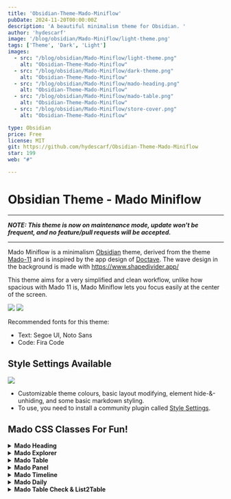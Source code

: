 ```yaml
---
title: 'Obsidian-Theme-Mado-Miniflow'
pubDate: 2024-11-20T00:00:00Z
description: 'A beautiful minimalism theme for Obsidian. '
author: 'hydescarf'
image: '/blog/obsidian/Mado-Miniflow/light-theme.png'
tags: ['Theme', 'Dark', 'Light']
images:
  - src: "/blog/obsidian/Mado-Miniflow/light-theme.png"
    alt: "Obsidian-Theme-Mado-Miniflow"
  - src: "/blog/obsidian/Mado-Miniflow/dark-theme.png"
    alt: "Obsidian-Theme-Mado-Miniflow"
  - src: "/blog/obsidian/Mado-Miniflow/mado-heading.png"
    alt: "Obsidian-Theme-Mado-Miniflow"
  - src: "/blog/obsidian/Mado-Miniflow/mado-table.png"
    alt: "Obsidian-Theme-Mado-Miniflow"
  - src: "/blog/obsidian/Mado-Miniflow/store-cover.png"
    alt: "Obsidian-Theme-Mado-Miniflow"

type: Obsidian
price: Free
license: MIT
git: https://github.com/hydescarf/Obsidian-Theme-Mado-Miniflow
star: 199
web: "#"

---
```



# Obsidian Theme - Mado Miniflow

---  

**_NOTE: This theme is now on maintenance mode, update won't be frequent, and no feature/pull requests will be accepted._**  

---  

Mado Miniflow is a minimalism [Obsidian](https://obsidian.md/) theme, derived from the theme [Mado-11](https://github.com/hydescarf/Obsidian-Theme-Mado-11) and is inspired by the app design of [Doctave](https://www.doctave.com/).
The wave design in the background is made with https://www.shapedivider.app/

This theme aims for a very simplified and clean workflow, unlike how spacious with Mado 11 is, Mado Miniflow lets you focus easily at the center of the screen.

![](/blog/obsidian/Mado-Miniflow/light-theme.png)
![](/blog/obsidian/Mado-Miniflow/dark-theme.png)

Recommended fonts for this theme:
- Text: Segoe UI, Noto Sans
- Code: Fira Code

## Style Settings Available

![](/blog/obsidian/Mado-Miniflow/stylesettings.png)

- Customizable theme colours, basic layout modifying, element hide-&-unhiding, and some basic markdown styling.
- To use, you need to install a community plugin called [Style Settings](https://github.com/mgmeyers/obsidian-style-settings).


## Mado CSS Classes For Fun!
<details>
<summary><b>Mado Heading</b></summary>

![](/blog/obsidian/Mado-Miniflow/mado-heading.png)

```
cssclass: mado-heading
```

</details>
<details>
<summary><b>Mado Explorer</b></summary>

![](/blog/obsidian/Mado-Miniflow/mado-explorer.png)

```
cssclass: mado-explorer
```

When placed onto the sidebar, it will become exactly like how File Explorer would look like. A.k.a. pseudo-File Explorer!
There are rules for this to work:

```
1. You may only use <a>(link), <h1>(h1 heading) and <li>(list) in the note.
2. <a> will act as first level file title.
3. <h1> will act as first level folder title.
4. <li> will act as first level folder's children, where its contents should fill with just <a>, and itself should be placed below <h1>.
5. Second level folder, or nested <li>, is not possible.
6. For <h1> to be foldable, you have to enable the foldable option in the settings.
7. To make a solo-file below a folder list, use an empty <h1> to act as a separator.
```

Example:

```
[[File 1]]
[[File 2]]
# Folder 1
- [[Listed File 1]]
- [[Listed File 2]]
[[File 3]]
```

</details>
<details>
<summary><b>Mado Table</b></summary>

![](/blog/obsidian/Mado-Miniflow/mado-table.png)

```
cssclass: mado-table
``` 

```
cssclass: mado-table (special styling)
cssclass: mado-table-XXX (special styling with XXX being the options)
cssclass: mado-table-XXX, mado-table-XXX (special styling with multiple options)
```

```
Options:
mado-table-auto (auto-widen table size by its contents and center it)
mado-table-normal (no special styling, include this if you wish to use other options without special styling)

mado-table-stripe, mado-table-border (stripe/border design)
mado-table-left, mado-table-right, mado-table-top, mado-table-bottom (define table-header position)
mado-table-topless (remove table-header position on the top)
```

</details>
<details>
<summary><b>Mado Panel</b></summary>

![](/blog/obsidian/Mado-Miniflow/mado-panel.png)

```
cssclass: mado-panel
```

```
cssclass: mado-panel (transform all lists into panels)
cssclass: mado-panel-XXX (XXX being the options)
cssclass: mado-panel-XXX, mado-panel-XXX (including more options, in this case, only `auto` is available as an extra)

Options:
mado-panel-list (long and thin size, lists can be nested)
mado-panel-list-rightbox (the position of the checkbox in a list will be placed on the right instead of left)
mado-panel-small, mado-panel-medium, mado-panel-large, mado-panel-long, mado-panel-short (define fixed-size, lists cannot be nested)
mado-panel-auto (maintain the minimum fixed-size of above, while auto-widen based on its contents, not applicable to mado-panel-list)
mado-panel-link (turns link into a full button. Must not mix with plain text inside a single list)
```

Rule:

```
1. Only <li>(list) will turn into panel.
2. The list can consist of <a>(link) or "[]"(Checkbox), or plain text.
```
Callout version is also available if you need only one part of the list to become panel.
Options in callout version can be chained directly. (Only `auto` and `link` are currently available to be chained)
Example:

```
> [!mado-panel-small-auto]
> - Listing
```

</details>
<details>
<summary><b>Mado Timeline</b></summary>

![](/blog/obsidian/Mado-Miniflow/mado-timeline.png)

```
cssclass: mado-timeline
```

</details>
<details>
<summary><b>Mado Daily</b></summary>

![](/blog/obsidian/Mado-Miniflow/mado-daily.png)

```
cssclass: mado-daily
```

Feel like logging into a game to turn in for daily bonus? Well, now you can with this manual-stamp daily!
You can set the reward for every 2nd and 5th day, and then start filling in with any value or emoji in the empty cells. The reward will mark as checked when the previous cell is filled in.
Also, adding in another cssclass `mado-table` will give it a better looking, optional of course!

</details>
<details>
<summary><b>Mado Table Check & List2Table</b></summary>

![](/blog/obsidian/Mado-Miniflow/mado-table-check.png)

Stamp a checkmark by manually using "strikethrough" (`~~~~`/`<del></del>`) inside the block, either on the value or beside the value!

```
cssclass: mado-table-check
```

Don't like manually stamping? Then try out callout `mado-list2table`! By turning a list of checklists into a pseudo-table, you can now mark a check on the block by directly clicking onto it!

```
> [!mado-list2table]
> - Title
>   - [ ] Checkboxes
>   - [ ] Checkboxes
```

</details>
